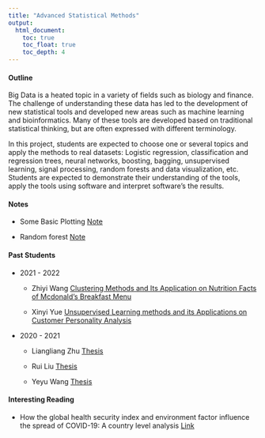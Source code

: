 ```yaml
---
title: "Advanced Statistical Methods"
output:
  html_document:
    toc: true
    toc_float: true
    toc_depth: 4
---
```



#### Outline

Big Data is a heated topic in a variety of fields such as biology and finance. The challenge of understanding these data has led to the development of new statistical tools and developed new areas such as machine learning and bioinformatics. Many of these tools are developed based on traditional statistical thinking, but are often expressed with different terminology.

In this project, students are expected to choose one or several topics and apply the methods to real datasets:
Logistic regression, classification and regression trees, neural networks, boosting, bagging, unsupervised learning, signal processing, random forests and data visualization, etc. Students are expected to demonstrate their understanding of the tools, apply the tools using software and interpret software’s the results.

#### Notes

  + Some Basic Plotting [Note](tt1.html)
  
  + Random forest [Note](randomforest.html)
  
#### Past Students

  * 2021 - 2022
  
    + Zhiyi Wang [Clustering Methods and Its Application on Nutrition Facts of Mcdonald’s Breakfast Menu](1821891_Zhiyi Wang_2022.pdf)

    + Xinyi Yue [Unsupervised Learning methods and its Applications on Customer Personality Analysis](1823376_Xinyi Yue_2022.pdf)

  * 2020 - 2021
    
    + Liangliang Zhu [Thesis](1718999_Liangliang Zhu_2021.pdf)
    
    + Rui Liu [Thesis](1718304_Rui Liu_2021.pdf)
    
    + Yeyu Wang [Thesis](1715617_Yeyu Wang_2021.pdf)
    
    
#### Interesting Reading

  * How the global health security index and environment factor influence the spread of COVID-19: A country level analysis [Link](https://www.sciencedirect.com/science/article/pii/S2352771421000252)